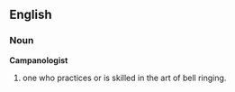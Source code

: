 ==English==
===Noun===
'''Campanologist''' 
#one who practices or is skilled in the art of bell ringing.